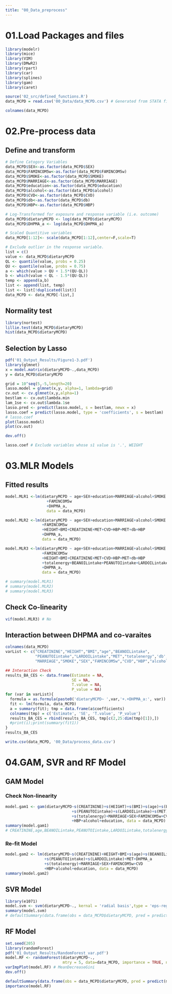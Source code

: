 ```yaml
---
title: "00_Data_preprocess"
---
```


# 01.Load Packages and files
```r
library(modelr)
library(mice)
library(VIM)
library(DMwR2)
library(rpart)
library(car)
library(splines)
library(gam)
library(caret)

source('02_src/defined_functions.R')
data_MCPD = read.csv('00_Data/data_MCPD.csv') # Generated from STATA files

colnames(data_MCPD)
```

# 02.Pre-process data
## Define and transform
```r
# Define Catogory Variables
data_MCPD$SEX<-as.factor(data_MCPD$SEX)
data_MCPD$FAMINCOM5w<-as.factor(data_MCPD$FAMINCOM5w)
data_MCPD$SMOKE<-as.factor(data_MCPD$SMOKE)
data_MCPD$MARRIAGE<-as.factor(data_MCPD$MARRIAGE)
data_MCPD$education<-as.factor(data_MCPD$education)
data_MCPD$alcohol<-as.factor(data_MCPD$alcohol)
data_MCPD$CVD<-as.factor(data_MCPD$CVD)
data_MCPD$db<-as.factor(data_MCPD$db)
data_MCPD$HBP<-as.factor(data_MCPD$HBP)

# Log-Transformed for exposure and response variable (i.e. outcome)
data_MCPD$dietaryMCPD <- log(data_MCPD$dietaryMCPD)
data_MCPD$DHPMA_a <- log(data_MCPD$DHPMA_a)

# Scaled Quantitive variables
data_MCPD[1:12]<- scale(data_MCPD[1:12],center=F,scale=T)

# Exclude outlier in the response variable.
list = c()
value <- data_MCPD$dietaryMCPD
QL <- quantile(value, probs = 0.25)
QU <- quantile(value, probs = 0.75)
a <- which(value > QU + 1.5*(QU-QL)) 
b <- which(value < QL - 1.5*(QU-QL)) 
temp <- append(a,b)
list <- append(list, temp)
list <- list[!duplicated(list)]
data_MCPD <- data_MCPD[-list,]
```

## Normality test
```r
library(nortest)
lillie.test(data_MCPD$dietaryMCPD)
hist(data_MCPD$dietaryMCPD)
```

## Selection by Lasso
```r
pdf('01_Output_Results/Figure1-3.pdf')
library(glmnet)
x = model.matrix(dietaryMCPD~.,data_MCPD)
y = data_MCPD$dietaryMCPD

grid = 10^seq(5,-5,length=20)
lasso.model = glmnet(x,y, alpha=1, lambda=grid)
cv.out <- cv.glmnet(x,y,alpha=1)
bestlam <- cv.out$lambda.min
lam_1se <- cv.out$lambda.1se
lasso.pred <- predict(lasso.model, s = bestlam, newx = x)
lasso.coef = predict(lasso.model, type = 'coefficients', s = bestlam)
# lasso.coef
plot(lasso.model)
plot(cv.out)

dev.off()

lasso.coef # Exclude variables whose s1 value is '.', WEIGHT
```

# 03.MLR Models
## Fitted results
```r
model.MLR1 <-lm(dietaryMCPD ~ age+SEX+education+MARRIAGE+alcohol+SMOKE
                  +FAMINCOM5w
                  +DHPMA_a, 
                  data = data_MCPD)

model.MLR2 <-lm(dietaryMCPD ~ age+SEX+education+MARRIAGE+alcohol+SMOKE
                +FAMINCOM5w
                +HEIGHT+BMI+CREATININE+MET+CVD+HBP+MET+db+HBP
                +DHPMA_a, 
                data = data_MCPD)

model.MLR3 <-lm(dietaryMCPD ~ age+SEX+education+MARRIAGE+alcohol+SMOKE
                +FAMINCOM5w
                +HEIGHT+BMI+CREATININE+MET+CVD+HBP+MET+db+HBP
                +totalenergy+BEANOILintake+PEANUTOIintake+LARDOILintake
                +DHPMA_a, 
                data = data_MCPD)

# summary(model.MLR1)
# summary(model.MLR2)
# summary(model.MLR3)
```

## Check Co-linearity
```r
vif(model.MLR3) # No
```

## Interaction between DHPMA and co-varaites
```r
colnames(data_MCPD)
varList <- c("CREATININE","HEIGHT","BMI","age","BEANOILintake",
             "PEANUTOIintake","LARDOILintake","MET","totalenergy",'db',
             "MARRIAGE","SMOKE","SEX","FAMINCOM5w","CVD","HBP","alcohol","education")

## Interaction Check
results_BA_CES <- data.frame(Estimate = NA,
                             SE = NA,
                             T.value = NA,
                             P_value = NA)
for (var in varList){
  formula = as.formula(paste0('dietaryMCPD~ ',var,'+.+DHPMA_a:', var))
  fit <- lm(formula, data_MCPD)
  a = summary(fit); tmp = data.frame(a$coefficients)
  colnames(tmp) = c('Estimate', 'SE', 'T.value', 'P_value')
  results_BA_CES = rbind(results_BA_CES, tmp[c(2,25:dim(tmp)[1]),])
  #print(i);print(summary(fit1))
}
results_BA_CES
```

```r
write.csv(data_MCPD, '00_Data/process_data.csv')
```


# 04.GAM, SVR and RF Model
## GAM Model
### Check Non-linearity
```r
model.gam1 <- gam(dietaryMCPD~s(CREATININE)+s(HEIGHT)+s(BMI)+s(age)+s(BEANOILintake)
                             +s(PEANUTOIintake)+s(LARDOILintake)+s(MET)+s(DHPMA_a)
                             +s(totalenergy)+MARRIAGE+SEX+FAMINCOM5w+CVD+SMOKE          
                             +HBP+alcohol+education, data = data_MCPD)
summary(model.gam1)
# CREATININE,age,BEANOILintake,PEANUTOIintake,LARDOILintake,totalenergy shows non-linearity characteristics.
```

### Re-fit Model
```r
model.gam2 <- lm(dietaryMCPD~s(CREATININE)+HEIGHT+BMI+s(age)+s(BEANOILintake)
                 +s(PEANUTOIintake)+s(LARDOILintake)+MET+DHPMA_a
                 +s(totalenergy)+MARRIAGE+SEX+FAMINCOM5w+CVD      
                 +HBP+alcohol+education, data = data_MCPD)
summary(model.gam2)
```

## SVR Model
```r
library(e1071)
model.svm <- svm(dietaryMCPD~., kernal = 'radial basis',type = 'eps-regression',data=data_MCPD)
summary(model.svm)
# defaultSummary(data.frame(obs = data_MCPD$dietaryMCPD, pred = predict(model.svm, data = data_MCPD)))
```

## RF Model
```r
set.seed(205)
library(randomForest)
pdf('01_Output_Results/RandomForest_var.pdf')
model.RF <- randomForest(dietaryMCPD~., 
                         mtry = 5, data=data_MCPD, importance = TRUE, ntree=500)
varImpPlot(model.RF) # MeanDecreaseGini
dev.off()

defaultSummary(data.frame(obs = data_MCPD$dietaryMCPD, pred = predict(model.RF, data = data_MCPD)))
importance(model.RF)
```

## 